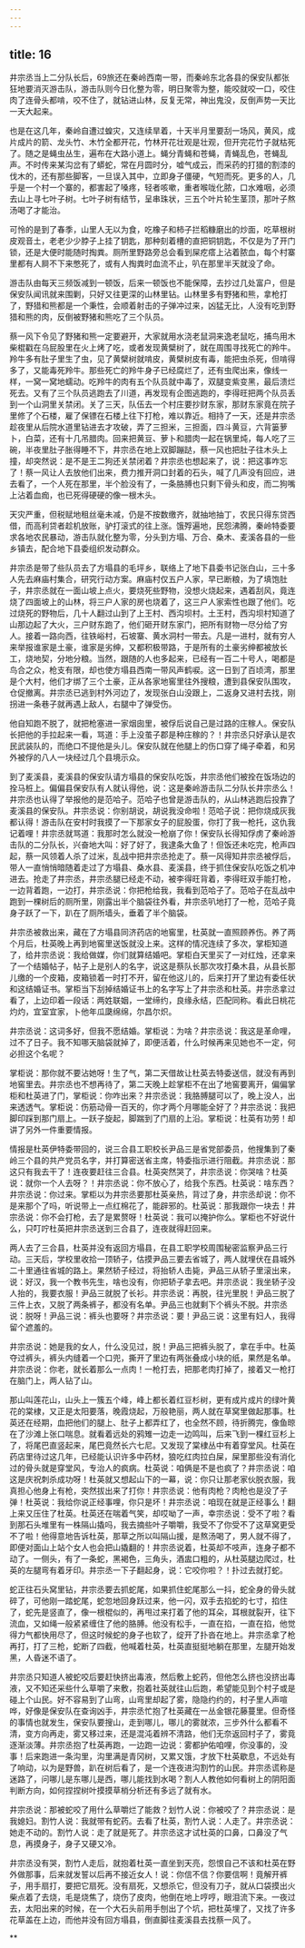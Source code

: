 ```yaml
---
---
---
```

title: 16
---




井宗丞当上二分队长后，69旅还在秦岭西南一带，而秦岭东北各县的保安队都张狂地要消灭游击队，游击队则今日化整为零，明日聚零为整，能咬就咬一口，咬住肉了连骨头都啃，咬不住了，就钻进山林，反复无常，神出鬼没，反倒声势一天比一天大起来。

也是在这几年，秦岭自遭过蝗灾，又连续旱着，十天半月里要刮一场风，黄风，成片成片的箭、龙头竹、木竹全都开花，竹林开花壮观是壮观，但开完花竹子就枯死了。随之是蝇虫丛生，遍布在大路小道上。蝇分青蝇和苍蝇，青蝇乱色，苍蝇乱声。不时传来某沟岔有了蟒蛇，常在月圆时分，嘘气成云，而采药的打猎的割漆的伐木的，还有那些脚客，一旦误入其中，立即身子僵硬，气短而死。更多的人，几乎是一个村一个寨的，都害起了嗓疼，轻者咳嗽，重者喉咙化脓，口水难咽，必须去山上寻七叶子树。七叶子树有结节，呈串珠状，三五个叶片轮生茎顶，那叶子熬汤喝了才能治。

可怜的是到了春季，山里人无以为食，吃橡子和柿子拦稻糠磨出的炒面，吃草根树皮观音土，老老少少脖子上挂了钥匙，那种刻着槽的直把铜钥匙，不仅是为了开门锁，还是大便时能随时掏粪。厕所里野路旁总会看到屎疙瘩上沾着脓血，每个村寨里都有人屙不下来憋死了，或有人掏粪时血流不止，叭在那里半天就没了命。

游击队由每天三频饭减到一顿饭，后来一顿饭也不能保障，去抄过几处富户，但是保安队闻讯就来围剿，只好又往更深的山林里钻。山林里多有野猪和熊，拿枪打了，野猎和熊都是一个秉性，会顺着射击的子弹冲过来，凶猛无比，人没有吃到野猎和熊的肉，反倒被野猪和熊吃了三个队员。

蔡一风下令见了野猪和熊一定要避开，大家就用水浇老鼠洞来逸老鼠吃，捕鸟用木柴棍戳在乌屁股里在火上烤了吃，或者发现黄檗树了，就在周围寻找死亡的羚牛。羚牛多有肚子里生了虫，见了黄檗树就啃皮，黄檗树皮有毒，能把虫杀死，但啃得多了，又能毒死羚牛。那些死亡的羚牛身子已经腐烂了，还有虫爬出来，像线一样，一窝一窝地蠕动。吃羚牛的肉有五个队员就中毒了，双腿变紫变黑，最后溃烂死去。又有了三个队员逃跑去了川道，再发现有企图逃跑的，李得旺把两个队员丢到一个山洞里关禁闭。关了三天，队伍去一个村庄要抄财东家，那财东家竟在院子里修了个石楼，雇了保镖在石楼上往下打枪，难以靠近。相持了一天，还是井宗丞趁夜里从后院水道里钻进去才攻破，弄了三担米，三担面，四斗黄豆，六背篓萝卜，白菜，还有十几吊腊肉。回来把黄豆、萝卜和腊肉一起在锅里炖，每人吃了三碗，半夜里肚子胀得睡不下，井宗丞在地上双脚蹦跶，蔡一风也把肚子往木头上撞，却突然说：是不是王二狗还关禁闭着？井宗丞也想起来了，说：把这事咋忘了！蔡一风让人去放他们出来，费力推开洞口封着的石头，喊了几声没有回应，进去看了，一个人死在那里，半个脸没有了，一条胳膊也只剩下骨头和皮，而二狗嘴上沾着血痂，也已死得硬硬的像一根木头。

天灾严重，但税赋地租丝毫未减，仍是不按数缴齐，就抽地抽丁，农民只得东贷西借，而高利贷者趁机放账，驴打滚式的往上涨。饿殍遍地，民怨沸腾，秦岭特委要求各地农民暴动，游击队就化整为零，分头到方塌、万合、桑木、麦溪各县的一些乡镇去，配合地下县委组织发动群众。

井宗丞是带了些队员去了方塌县的毛坪乡，联络上了地下县委书记张白山，三十多人先去麻庙村集合，研究行动方案。麻庙村仅五户人家，早已断粮，为了填饱肚子，井宗丞就在一面山坡上点火，要烧死些野物，没想火烧起来，遇着刮风，竟连烧了四面坡上的山林，将三户人家的房也烧着了，这三户人家索性也跟了他们。吃过烧死的野物后，几十人翻过山到了上王村、西沟坝村。土王村，西沟坝村知道了山那边起了大火，三户财东跑了，他们砸开财东家门，把所有财物一尽分给了穷人。接着一路向西，往铁峪村，石坡寨、黄水洞村一带去。凡是一进村，就有穷人来举报谁家是土豪，谁家是劣绅，又都积极带路，于是所有的土豪劣绅都被放长工，烧地契，分地分粮。当然，跟随的人也多起来，已经有一百二十号人，喝都是鸟合之众，枪支有限，却也使方塌县西南一带风声鹤唳。这一日到了百顷湾，那里是个大村，他们才绑了三个土豪，正从各家地窖里往外搜粮，遭到县保安队围攻，仓促撤离。井宗丞已逃到村外河边了，发现张白山没跟上，二返身又进村去找，刚拐进一条巷子就再遇上敌人，右腿中了弹受伤。

他自知跑不脱了，就把枪塞进一家烟囱里，被俘后说自己是过路的庄稼人。保安队长把他的手拉起来一看，骂道：手上没茧子郡是种庄稼的？！井宗丞只好承认是农民武装队的，而绝口不提他是头儿。保安队就在他腿上的伤口穿了绳子牵着，和另外被俘的八人一块经过几个县境示众。

到了麦溪县，麦溪县的保安队请方塌县的保安队吃饭，井宗丞他们被拴在饭场边的拴马桩上。偏偏县保安队有人就认得他，说：这是秦岭游击队二分队长井宗丞么！井宗丞也认得了举报他的是范哈子。范哈子也曾是游击队的，从山林逃跑后投靠了麦溪县的保安队。井宗丞说：你别胡说，胡说我没命啦！范哈子说：把你烧成灰我都认得！游击队在安村时我摸了一下那家女子的屁股蛋，你打了我一枪托，这仇我记着哩！井宗丞就骂道：我那时怎么就没一枪崩了你！保安队长得知俘虏了秦岭游击队的二分队长，兴奋地大叫：好了好了，我逮条大鱼了！但饭还未吃完，枪声四起，蔡一风领着人杀了过米，乱战中把井宗丞抢走了。蔡一风得知井宗丞被俘后，带人一直悄悄暗随着走过了方塌县、桑水县、麦溪县，终于抓住保安队吃饭之机冲进去。抢走了井宗丞，井宗丞腿已经走不动，被李得旺背着，李得旺双手能打枪，一边背着跑，一边打，井宗丞说：你把枪给我，我看到范哈子了。范哈子在乱战中跑到一棵树后的厕所里，刚露出半个脑袋往外看，井宗丞叭地打了一枪，范哈子竟身子跃了一下，趴在了厕所墙头，垂着了半个脑袋。

井宗丞被救出来，藏在了方塌县同济药店的地窖里，杜英就一直照顾养伤。养了两个月后，杜英晚上再到地窖里送饭就没上来。这样的情况连续了多次，掌柜知道了，给井宗丞说：我给做媒，你们就算结婚吧。掌柜白天里买了一对红烛，还拿来了一个结婚帖子，帖子上是别人的名字，说这是蔡队长那次攻打桑木县，从县长那儿缴的一个皮箱，皮箱锁着一时打不开，留在他这儿的，后来打开了里边有委任状和这结婚证书。掌柜当下刮掉结婚证书上的名字写上了井宗丞和杜英。井宗丞拿过看了，上边印着一段话：两姓联姻，一堂缔约，良缘永结，匹配同称。看此日桃花灼灼，宜室宜家，卜他年瓜瓞绵绵，尔昌尔炽。

井宗丞说：这词多好，但我不愿结婚。掌柜说：为啥？井宗丞说：我这是革命哩，过不了日子。我不知哪天脑袋就掉了，即便活着，什么时候再来见她也不一定，何必担这个名呢？

掌柜说：那你就不要沾她呀！生了气，第二天借故让杜英去特委送信，就没有再到地窖里去。井宗丞也不想再待了，第二天晚上趁掌柜不在出了地窖要离开，偏偏掌柜和杜英进了门，掌柜说：你咋出来？井宗丞说：我胳膊腿可以了，晚上没人，出来透透气。掌柜说：伤筋动骨一百天的，你才两个月哪能全好了？井宗丞说：我把脚印踩到那门扇上。一跃子旋起，脚踹到了门扇的上沿。掌柜说：杜英有功劳！却讲了另外一件重要情报。

情报是杜英伊特委带回的，说三合县工职校长尹品三是省党部委员，他搜集到了秦岭三个县的共产党员名字，并打算密送省主席，特委指示进行阻截。井宗丞说：那这只有我去干了！连夜要赶往三合县。杜英突然哭了，井宗丞说：你哭啥？杜英说：就你一个人去呀？！井宗丞说：你不放心了，给我个东西。杜英说：啥东西？井宗丞说：你过来。掌柜以为井宗丞要那杜英亲热，背过了身，井宗丞却说：你不是来那个了吗，听说带上一点红棉花了，能辟邪的。杜英说：那我跟你一块去！井宗丞说：你不会打枪，去了是累赘呀！杜英说：我可以掩护你么。掌柜也不好说什么，只叮咛杜英把井宗丞送到三合县了，连夜就得赶回来。

两人去了三合县，杜英并没有返回方塌县，在县工职学校周围秘密监察尹品三行动。三天后，学校里收拾一顶轿子，估摸尹品三要去省城了，两人就埋伏在县城外二十里通往省城的路上。果然轿子经过，将抬轿人击毙，尹品三从轿子里滚出来，说：好汉，我一个教书先生，啥也没有，你把轿子拿去吧。井宗丞说：我坐轿子没人抬的，我要衣服！尹品三就脱了长衫。井宗丞说：再脱，往光里脱！尹品三脱了三件上衣，又脱了两条裤子，都没有名单。尹品三也就剩下个裤头不脱。井宗丞说：脱呀！尹品三说：裤头也要呀？井宗丞说：要！尹品三说：这里有妇人，我得留个遮羞的。

井宗丞说：她是我的女人，什么没见过，脱！尹品三把裤头脱了，拿在手中。杜英夺过裤头，裤头内缝着一个口兜，撕开了里边有两张叠成小块的纸，果然是名单。井宗丞说：你老，就长着那么一点肉！一枪打去，把那老肉打掉了，接着又一枪打在脑门上，两人钻了山。

那山叫莲花山，山头上一簇五个峰，峰上都长着红豆杉树，更有成片成片的绿叶黄花的棠棣，又正是太阳要落，晚霞烧起，万般艳丽，两人就在草窝里做起那事。杜英还在经期，血把他们的腿上、肚子上都弄红了，也全然不顾，待折腾完，像鱼晾在了沙滩上张口喘息。就看着远处的鸦雉一边走一边鸣叫，后来飞到一棵红豆杉上了，将尾巴直竖起来，尾巴竟然长六七尼。又发现了棠棣丛中有着穿堂风。杜英在药店里待过这几年，已经能认识许多中药材，狼吃红肉拉白屎，屎里那些没有消化过的骨头就是穿堂风，专治人的疯病。杜英说：咱俩是不是也疯了？井宗丞说：咱这是庆祝刺杀成功呀！杜英就又想起山下的一幕，说：你只让那老家伙脱衣服，我真担心他身上有枪，突然拔出来了打你！井宗丞说：他有肉枪？肉枪也是没了子弹！杜英说：我给你说正经事哩，你只是坏！井宗丞说：咱现在就是正经事么！翻上来又压住了杜英。杜英还在喘着气笑，却哎呦了一声，幸宗丞说：受不了啦？看到那石头堆里有一株隔山撬吗，我去摘些叶子嚼嚼，我受不了你受不了这草窝更受不了啦！他得意地告诉杜英，那草之所以叫隔山援，是熬汤喝了，男人就不得了，即便对面山上站个女人也会把山撬翻的！井宗丞说着，杜英却不吱声，连身子都不动了。一侧头，有了一条蛇，黑褐色，三角头，酒盅口粗的，从杜英腿边爬过，杜英的左腿弯有着牙印。井宗丞一下子翻起身，说：它咬你啦？！扑过去就打蛇。

蛇正往石头窝里钻，井宗丞要去抓蛇尾，如果抓住蛇尾那么一抖，蛇全身的骨头就碎了，可他刚一踏蛇尾，蛇忽地回身跃过来，他一闪，双手去掐蛇的七寸，掐住了，蛇先是竖直了，像一根棍似的，再甩过来打着了他的耳朵，耳根就裂开，往下流血，又如绳一般紧紧缠住了他的胳膊。他没有松手，一直在掐，一直在掐，他觉得力气都快用尽了，但这时候蛇的身子也软了，绽开了扑沓在地上。井宗丞拿了枪再打，打了三枪，蛇断了四截，他喊着杜英，杜英直挺挺地躺在那里，左腿开始发黑，人昏迷不语了。

井宗丞只知道人被蛇咬后要赶快挤出毒液，然后敷上蛇药，但他怎么挤也没挤出毒液，又不知还采些什么草嚼了来敷，抱着社英就往山后跑，希望能见到个村子或是碰上个山民。好不容易到了山弯，山弯里却起了雾，隐隐约约的，村子里人声喧哗，好像是保安队在查询凶手，井宗丞忙抱了杜英藏在一丛金银花藤蔓里。但奇怪的事情也就发生，保安队要搜山，走到哪儿，哪儿的雾就浓，三步外什么都看不清，变方向再走，雾又移过来，还是混沌着辨不清路，他们无奈返回村子了，雾竟逐渐淡薄。井宗丞抱了杜英再跑，一边跑一边说：雾都护佑咱哩，你没事的，没事！后来跑进一条沟里，沟里满是青冈树，又累又饿，才放下杜英歇息，不远处有了响动，以为是野兽，趴在树后看了，是一个连夜进沟割竹的山民。井宗丞谎称是迷路了，问哪儿是东哪儿是西，哪儿能找到水喝？割人人教他如何看树上的阴阳面判断方向，如何捏捏树叶摸摸草梢分析还有多远了就有水。

井宗丞说：那被蛇咬了用什么草嚼烂了能救？划竹人说：你被咬了？井宗丞说：是我媳妇。割竹人说：我就带有蛇药。去看了杜英，割竹人说：人走了。井宗丞说：她走不动的。割竹人说：走了就是死了。井宗丞这才试杜英的口鼻，口鼻没了气息，再摸身子，身子又硬又冷。

井宗丞没有哭，割竹人走后，就抱着杜英一直坐到天亮，怨恨自己不该和杜英在野外做那事，后来就发誓以后再不接近女人！说：你信不信？你要信啊！竟解开裤子，用手扇打，要把它扇死。没有扇死，又想杀它，但没有刀子，就从口袋摸出火柴点着了去烧，毛是烧焦了，烧伤了皮肉，他倒在地上哼哼，眼泪流下来。一夜过去，太阳出来的时候，在一个大石头前用手刨出了个坑，把杜英埋了，又找了许多花草盖在上边，而他并没有回方塌县，倒直脚往麦溪县去找蔡一风了。

**